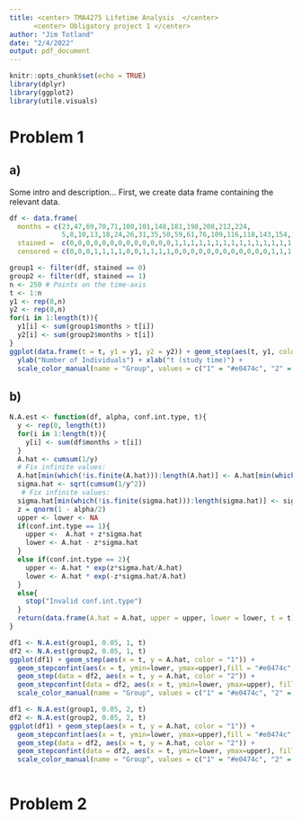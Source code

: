 ```yaml
---
title: <center> TMA4275 Lifetime Analysis  </center>
      <center> Obligatory project 1 </center>
author: "Jim Totland"
date: "2/4/2022"
output: pdf_document
---
```


```r
knitr::opts_chunk$set(echo = TRUE)
library(dplyr)
library(ggplot2)
library(utile.visuals)
```

# Problem 1
## a)
Some intro and description...
First, we create data frame containing the relevant data.
```r
df <- data.frame(
  months = c(23,47,69,70,71,100,101,148,181,198,208,212,224,
             5,8,10,13,18,24,26,31,35,50,59,61,76,109,116,118,143,154,162,225),
  stained =  c(0,0,0,0,0,0,0,0,0,0,0,0,0,1,1,1,1,1,1,1,1,1,1,1,1,1,1,1,1,1,1,1,1),
  censored = c(0,0,0,1,1,1,1,0,0,1,1,1,1,0,0,0,0,0,0,0,0,0,0,0,0,1,1,1,0,0,1,1,1))

```


```r
group1 <- filter(df, stained == 0)
group2 <- filter(df, stained == 1)
n <- 250 # Points on the time-axis
t <- 1:n
y1 <- rep(0,n)
y2 <- rep(0,n)
for(i in 1:length(t)){
  y1[i] <- sum(group1$months > t[i])
  y2[i] <- sum(group2$months > t[i])
}
ggplot(data.frame(t = t, y1 = y1, y2 = y2)) + geom_step(aes(t, y1, color = "1")) + geom_step(aes(t, y2, color = "2")) +
  ylab("Number of Individuals") + xlab("t (study time)") +
  scale_color_manual(name = "Group", values = c("1" = "#e0474c", "2" = "#7ab8d6"))


```

## b)
```r
N.A.est <- function(df, alpha, conf.int.type, t){
  y <- rep(0, length(t))
  for(i in 1:length(t)){
    y[i] <- sum(df$months > t[i])
  }
  A.hat <- cumsum(1/y)
  # Fix infinite values:
  A.hat[min(which(!is.finite(A.hat))):length(A.hat)] <- A.hat[min(which(!is.finite(A.hat))) - 1]
  sigma.hat <- sqrt(cumsum(1/y^2))
   # Fix infinite values:
  sigma.hat[min(which(!is.finite(sigma.hat))):length(sigma.hat)] <- sigma.hat[min(which(!is.finite(sigma.hat))) - 1]
  z = qnorm(1 - alpha/2)
  upper <- lower <- NA
  if(conf.int.type == 1){
    upper <-  A.hat + z*sigma.hat
    lower <- A.hat - z*sigma.hat
  }
  else if(conf.int.type == 2){
    upper <- A.hat * exp(z*sigma.hat/A.hat)
    lower <- A.hat * exp(-z*sigma.hat/A.hat)
  }
  else{
    stop("Invalid conf.int.type")
  }
  return(data.frame(A.hat = A.hat, upper = upper, lower = lower, t = t))
}
```


```r
df1 <- N.A.est(group1, 0.05, 1, t)
df2 <- N.A.est(group2, 0.05, 1, t)
ggplot(df1) + geom_step(aes(x = t, y = A.hat, color = "1")) + 
  geom_stepconfint(aes(x = t, ymin=lower, ymax=upper),fill = "#e0474c", alpha = 0.2) +
  geom_step(data = df2, aes(x = t, y = A.hat, color = "2")) +
  geom_stepconfint(data = df2, aes(x = t, ymin=lower, ymax=upper), fill = "#7ab8d6", alpha = 0.2) +
  scale_color_manual(name = "Group", values = c("1" = "#e0474c", "2" = "#7ab8d6"))

df1 <- N.A.est(group1, 0.05, 2, t)
df2 <- N.A.est(group2, 0.05, 2, t)
ggplot(df1) + geom_step(aes(x = t, y = A.hat, color = "1")) + 
  geom_stepconfint(aes(x = t, ymin=lower, ymax=upper),fill = "#e0474c", alpha = 0.2) +
  geom_step(data = df2, aes(x = t, y = A.hat, color = "2")) +
  geom_stepconfint(data = df2, aes(x = t, ymin=lower, ymax=upper), fill = "#7ab8d6", alpha = 0.2) +
  scale_color_manual(name = "Group", values = c("1" = "#e0474c", "2" = "#7ab8d6"))
  
```


# Problem 2